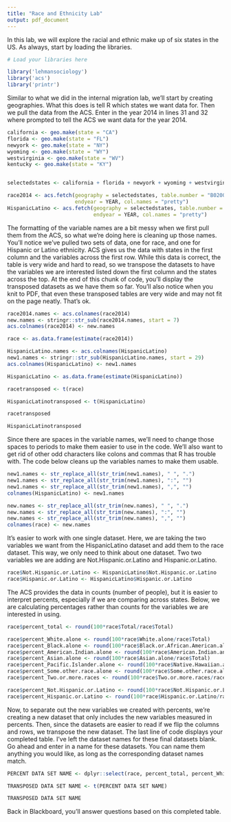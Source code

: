 ```yaml
---
title: "Race and Ethnicity Lab"
output: pdf_document
---
```


In this lab, we will explore the racial and ethnic make up of six states in the US.  As always, start by loading the libraries.
 
```r
# Load your libraries here

library('lehmansociology')
library('acs')
library('printr')

```

Similar to what we did in the internal migration lab, we'll start by creating geographies.  What this does is tell R which states we want data for.  Then we pull the data from the ACS.  Enter in the year 2014 in lines 31 and 32 where prompted to tell the ACS we want data for the year 2014.

````r

california <- geo.make(state = "CA")
florida <- geo.make(state = "FL")
newyork <- geo.make(state = "NY")
wyoming <- geo.make(state = "WY")
westvirginia <- geo.make(state = "WV")
kentucky <- geo.make(state = "KY")


selectedstates <- california + florida + newyork + wyoming + westvirginia + kentucky

race2014 <- acs.fetch(geography = selectedstates, table.number = "B02001", 
                      endyear = YEAR, col.names = "pretty")
HispanicLatino <- acs.fetch(geography = selectedstates, table.number = "B03002",
                            endyear = YEAR, col.names = "pretty")

````

The formatting of the variable names are a bit messy when we first pull them from the ACS, so what we're doing here is cleaning up those names.  You'll notice we've pulled two sets of data, one for race, and one for Hispanic or Latino ethnicity.  ACS gives us the data with states in the first column and the variables across the first row.  While this data is correct, the table is very wide and hard to read, so we transpose the datasets to have the variables we are interested listed down the first column and the states across the top.  At the end of this chunk of code, you'll display the transposed datasets as we have them so far.  You'll also notice when you knit to PDF, that even these transposed tables are very wide and may not fit on the page neatly.  That's ok.

````r

race2014.names <- acs.colnames(race2014)
new.names <- stringr::str_sub(race2014.names, start = 7)
acs.colnames(race2014) <- new.names

race <- as.data.frame(estimate(race2014))

HispanicLatino.names <- acs.colnames(HispanicLatino)
new1.names <- stringr::str_sub(HispanicLatino.names, start = 29)
acs.colnames(HispanicLatino) <- new1.names

HispanicLatino <- as.data.frame(estimate(HispanicLatino))

racetransposed <- t(race)

HispanicLatinotransposed <- t(HispanicLatino)

racetransposed

HispanicLatinotransposed

````

Since there are spaces in the variable names, we'll need to change those spaces to periods to make them easier to use in the code.  We'll also want to get rid of other odd characters like colons and commas that R has trouble with.  The code below cleans up the variables names to make them usable.

````r

new1.names <- str_replace_all(str_trim(new1.names), " ", ".")
new1.names <- str_replace_all(str_trim(new1.names), ":", "")
new1.names <- str_replace_all(str_trim(new1.names), ",", "")
colnames(HispanicLatino) <- new1.names

new.names <- str_replace_all(str_trim(new.names), " ", ".")
new.names <- str_replace_all(str_trim(new.names), ":", "")
new.names <- str_replace_all(str_trim(new.names), ",", "")
colnames(race) <- new.names

````

It's easier to work with one single dataset.  Here, we are taking the two variables we want from the HispanicLatino dataset and add them to the race dataset.  This way, we only need to think about one dataset.  Two two variables we are adding are Not.Hispanic.or.Latino and Hispanic.or.Latino.

````r

race$Not.Hispanic.or.Latino <- HispanicLatino$Not.Hispanic.or.Latino
race$Hispanic.or.Latino <- HispanicLatino$Hispanic.or.Latino

````

The ACS provides the data in counts (number of people), but it is easier to interpret percents, especially if we are comparing across states.  Below, we are calculating percentages rather than counts for the variables we are interested in using.

````r

race$percent_total <- round(100*race$Total/race$Total)

race$percent_White.alone <- round(100*race$White.alone/race$Total)
race$percent_Black.alone <- round(100*race$Black.or.African.American.alone/race$Total)
race$percent_American.Indian.alone <- round(100*race$American.Indian.and.Alaska.Native.alone/race$Total)
race$percent_Asian.alone <- round(100*race$Asian.alone/race$Total)
race$percent_Pacific.Islander.alone <- round(100*race$Native.Hawaiian.and.Other.Pacific.Islander.alone/race$Total)
race$percent_Some.other.race.alone <- round(100*race$Some.other.race.alone/race$Total)
race$percent_Two.or.more.races <- round(100*race$Two.or.more.races/race$Total)

race$percent_Not.Hispanic.or.Latino <- round(100*race$Not.Hispanic.or.Latino/race$Total)
race$percent_Hispanic.or.Latino <- round(100*race$Hispanic.or.Latino/race$Total)

````

Now, to separate out the new variables we created with percents, we're creating a new dataset that only includes the new variables measured in percents.  Then, since the datasets are easier to read if we flip the columns and rows, we transpose the new dataset.  The last line of code displays your completed table. I've left the dataset names for these final datasets blank.  Go ahead and enter in a name for these datasets.  You can name them anything you would like, as long as the corresponding dataset names match.

````r

PERCENT DATA SET NAME <- dplyr::select(race, percent_total, percent_White.alone, percent_Black.alone, percent_American.Indian.alone, percent_Asian.alone, percent_Pacific.Islander.alone, percent_Some.other.race.alone, percent_Two.or.more.races, percent_Not.Hispanic.or.Latino, percent_Hispanic.or.Latino)

TRANSPOSED DATA SET NAME <- t(PERCENT DATA SET NAME)

TRANSPOSED DATA SET NAME

````

Back in Blackboard, you'll answer questions based on this completed table.
